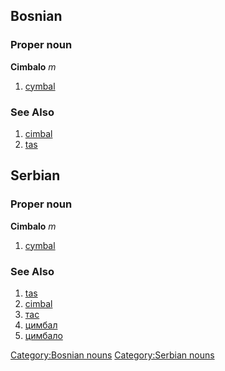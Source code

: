 ==Bosnian==
===Proper noun===
'''Cimbalo''' ''m''
[[Category:Bosnian nouns]]
#[[cymbal]]
===See Also===
#[[cimbal]]
#[[tas]]

==Serbian==
===Proper noun===
'''Cimbalo''' ''m''
[[Category:Serbian nouns]]
#[[cymbal]]
===See Also===
#[[tas]]
#[[cimbal]]
#[[тас]]
#[[цимбал]]
#[[цимбало]]